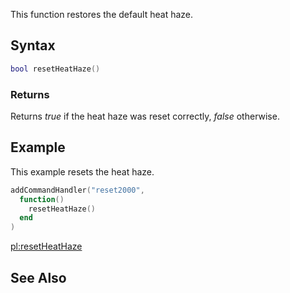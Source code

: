 
{{Server client function}}
This function restores the default heat haze.

==Syntax==
<syntaxhighlight lang="lua">
bool resetHeatHaze()
</syntaxhighlight>

===Returns===
Returns ''true'' if the heat haze was reset correctly, ''false'' otherwise.

==Example==
This example resets the heat haze.
<syntaxhighlight lang="lua">
addCommandHandler("reset2000",
  function()
    resetHeatHaze()
  end
)
</syntaxhighlight>

[[/pl:resetHeatHaze.md|pl:resetHeatHaze]]

==See Also==
{{World functions}}